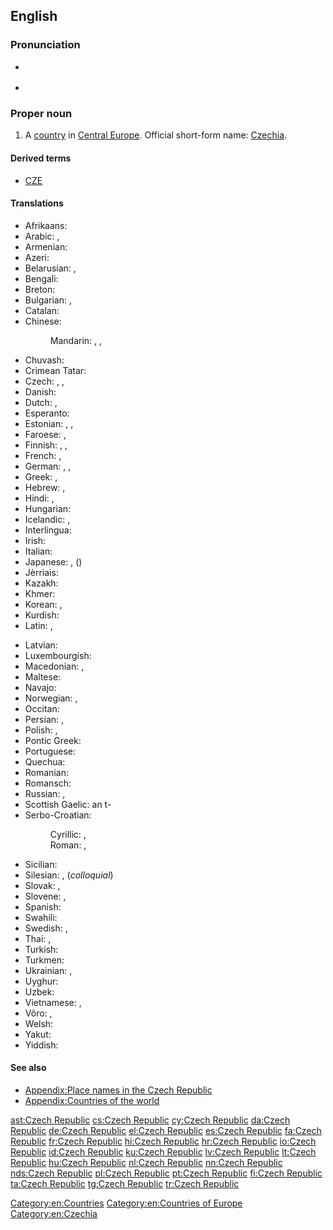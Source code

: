 ==English==

{{wikipedia}}

===Pronunciation===
* {{a|UK|US}} {{IPA|/ˈtʃɛk ɹ‌əˈpʌb.lɪk/}}
* {{audio|en-us-Czech Republic.ogg|Audio (US)}}

===Proper noun===
{{en-proper noun}}

# A [[country]] in [[Central Europe]]. Official short-form name: [[Czechia]].

====Derived terms====

* [[CZE]]

====Translations====
{{trans-top|country in Central Europe}}
* Afrikaans: {{t-|af|Tsjeggiese Republiek}}
* Arabic: {{t-|ar|جمهورية التشيك|f|tr=jumhuuriyyat al-tshik|sc=Arab}}, {{t-|ar|التشيك|m|tr=al-tshik|sc=Arab}}
* Armenian: {{t-|hy|Չեխիայի Հանրապետություն|tr=Čexiayi Hanrapetut'yun|sc=Armn}}
* Azeri: {{t-|az|Çex Respublikası}}
* Belarusian: {{t-|be|Чэшская рэспубліка|f|tr=Čéšskaja Respúblika|sc=Cyrl}}, {{t-|be|Чэхія|f|tr=Čéxija|sc=Cyrl}}
* Bengali: {{t-|bn|চেক প্রজাতন্ত্র|sc=Beng}}
* Breton: {{t-|br|Republik Tchek}}
* Bulgarian: {{t-|bg|Чешка република|f|tr=Čéška repúblika|sc=Cyrl}}, {{t+|bg|Чехия|f|tr=Čéxija|sc=Cyrl}}
* Catalan: {{t-|ca|República Txeca|f}}
* Chinese:
*: Mandarin: {{t|cmn|捷克共和國|sc=Hani}}, {{t|cmn|捷克共和国|tr=Jiékè Gònghéguó|sc=Hani}}, {{t-|cmn|捷克|tr=Jiékè|sc=Hani}}
* Chuvash: {{tø|cv|Чех Республики|tr=Čeh Respubliki|sc=Cyrl}}
* Crimean Tatar: {{tø|crh|Çeh Cumhuriyeti}}
* Czech: {{t+|cs|Česká republika|f}}, {{t+|cs|Česko|n}}, {{t+|cs|Čechy|p}}
* Danish: {{t+|da|Tjekkiet}}
* Dutch: {{t+|nl|Tsjechische Republiek}}, {{t+|nl|Tsjechië|n}}
* Esperanto: {{t-|eo|Ĉeĥio}}
* Estonian: {{t+|et|Tšehhi}}, {{t-|et|Tšehhimaa}}, {{t-|et|Tšehhi Vabariik}}
* Faroese: {{t-|fo|Kekkia|f|n}}, {{qualifier|rarely}} {{t-|fo|Kekska lýðveldið|n}}
* Finnish: {{t+|fi|Tšekin tasavalta}}, {{t+|fi|Tšekki}}, {{t-|fi|Tšekinmaa}}
* French: {{t+|fr|République tchèque|f}}, {{t+|fr|Tchéquie|f}}
* German: {{t+|de|Tschechische Republik}}, {{t+|de|Tschechien|n}}, {{t+|de|Tschechei|f}}
* Greek: {{t-|el|Δημοκρατία της Τσεχίας|f|tr=Dimokratía tis Tsechías|sc=Grek}}, {{t+|el|Τσεχία|f|tr=Tsechía|sc=Grek}}
* Hebrew: {{t-|he|הרפובליקה הצ׳כית|f|tr=ha'republiqa ha'chekhit|sc=Hebr}}, {{t-|he|צ'כיה|f|tr=chekhia|sc=Hebr}}
* Hindi: {{t-|hi|चेक रिपब्लिक|tr=cek ripablik|sc=Deva}}, {{t+|hi|चेक|tr=cek|sc=Deva}}
* Hungarian: {{t+|hu|Cseh Köztársaság}}
* Icelandic: {{t+|is|Tékkland|n}}, {{t-|is|Tékkneska lýðveldið|n}}
* Interlingua: {{t-|ia|Republica Chec}}
* Irish: {{t-|ga|Poblacht na Seice|f}}
* Italian: {{t+|it|Repubblica Ceca|f}}
* Japanese: {{t+|ja|チェコ|tr=Cheko}}, {{t-|ja|チェコ共和国|tr=Cheko-kyōwakoku}}({{Jpan|ちぇこきょうわこく}})
* Jèrriais: {{tø|roa-jer|Républyique Tchèque|f}}
* Kazakh: {{t|kk|Чех Республикасы|tr=Čex Respublikası|sc=Cyrl}}
* Khmer: {{t-|km|សាធារណរដ្ឋឆែក|tr=sar thea rak nak roath chaek|sc=Khmr}}
* Korean: {{t-|ko|체코 공화국|tr=Cheko gong-hwaguk|sc=Hang}}, {{t+|ko|체코|tr=Cheko|sc=Hang}}
* Kurdish: {{t-|ku|Komara Çêkiyayê}}
* Latin: {{t-|la|Cechia|f}}, {{t-|la|Respublica Cecha|f}}
{{trans-mid}}
* Latvian: {{t-|lv|Čehijas Republika|f}}
* Luxembourgish: {{t+|lb|Tschechesch Republik}}
* Macedonian: {{t+|mk|Чешка|f|tr=Čéška|sc=Cyrl}}, {{t-|mk|Чешка Република|f|tr=Čéška Repúblika|sc=Cyrl}}
* Maltese: {{t-|mt|Repubblika Ċeka|alt=ir-Repubblika Ċeka}}
* Navajo: {{tø|nv|Chek bikéyah}}
* Norwegian: {{t+|no|Tsjekkia}}, {{t-|no|Den tsjekkiske republikk}}
* Occitan: {{t+|oc|Republica Chèca|f}}
* Persian: {{t+|fa|جمهوری چک|tr=Jomhuri-ye Chek|sc=fa-Arab}}, {{t+|fa|چک|tr=Chek|sc=fa-Arab}}
* Polish: {{t+|pl|Republika Czeska|f}}, {{t+|pl|Czechy|p}}
* Pontic Greek: {{tø|pnt|Δημοκρατίαν τη Τσεχίας}}
* Portuguese: {{t+|pt|República Tcheca}}
* Quechua: {{t-|qu|Chiksuyu}}
* Romanian: {{t+|ro|Republica Cehă|f}}
* Romansch: {{t-|rm|Tschechia|f}}
* Russian: {{t-|ru|Чешская Республика|f|tr=Čéšskaja Respúblika|sc=Cyrl}}, {{t+|ru|Чехия|f|tr=Čéxija|sc=Cyrl}}
* Scottish Gaelic: an t-{{t-|gd|Seic|f}}
* Serbo-Croatian:
*: Cyrillic: {{t-|sh|Чешка Република|f|sc=Cyrl}}, {{t-|sh|Чешка|f|sc=Cyrl}}
*: Roman: {{t-|sh|Češka Republika|f}}, {{t-|sh|Češka|f}}
* Sicilian: {{t-|scn|Ripùbblica Ceca|f}}
* Silesian: {{tø|szl|Czesko Republika|f}}, (''colloquial'') {{tø|szl|Czechy|p}}
* Slovak: {{t-|sk|Česká republika|f}}, {{t-|sk|Česko|n}}
* Slovene: {{t-|sl|Čéška Repúblika|f}}, {{t-|sl|Čéška|f}}
* Spanish: {{t+|es|República Checa|f}}
* Swahili: {{t-|sw|Jamhuri ya Ucheki}}
* Swedish: {{t+|sv|Tjeckien}}, {{t-|sv|Republiken Tjeckien}}
* Thai: {{t+|th|สาธารณรัฐเช็ก|tr=săa-taa-rá-ná-rát chék|sc=Thai}}, {{t-|th|เช็ก|tr=chék|sc=Thai}}
* Turkish: {{t+|tr|Çek Cumhuriyeti}}
* Turkmen: {{t-|tk|Çeh Republikasy}}
* Ukrainian: {{t-|uk|Чеська Республіка|f|tr=Čés'ka Respúblika|sc=Cyrl}}, {{t+|uk|Чехія|f|tr=Čéxija|sc=Cyrl}}
* Uyghur: {{t-|ug|چېخ جۇمھۇرىيەتى|sc=ug-Arab}}
* Uzbek: {{t-|uz|Chex Respublikasi}}
* Vietnamese: {{t-|vi|Cộng hòa Séc}}, {{t-|vi|Séc}}
* Võro: {{tø|vro|Tsehhi}}, {{tø|vro|Tsehhi Vabariik'}}
* Welsh: {{t-|cy|Y Weriniaeth Tsiec}}
* Yakut: {{tø|sah|Чех Республиката|tr=Čex Respublikata|sc=Cyrl}}
* Yiddish: {{t-|yi|טשעכישע רעפּובליק|tr=tshekhishe republik}}
{{trans-bottom}}

====See also====
* [[Appendix:Place names in the Czech Republic]]
* [[Appendix:Countries of the world]]

[[Category:en:Countries]]
[[Category:en:Countries of Europe]]
[[Category:en:Czechia]]

[[ast:Czech Republic]]
[[cs:Czech Republic]]
[[cy:Czech Republic]]
[[da:Czech Republic]]
[[de:Czech Republic]]
[[el:Czech Republic]]
[[es:Czech Republic]]
[[fa:Czech Republic]]
[[fr:Czech Republic]]
[[hi:Czech Republic]]
[[hr:Czech Republic]]
[[io:Czech Republic]]
[[id:Czech Republic]]
[[ku:Czech Republic]]
[[lv:Czech Republic]]
[[lt:Czech Republic]]
[[hu:Czech Republic]]
[[nl:Czech Republic]]
[[nn:Czech Republic]]
[[nds:Czech Republic]]
[[pl:Czech Republic]]
[[pt:Czech Republic]]
[[fi:Czech Republic]]
[[ta:Czech Republic]]
[[tg:Czech Republic]]
[[tr:Czech Republic]]